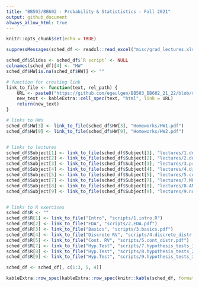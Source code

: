 ```yaml
---
title: "BB503/BB602 - Probability & Statististics - Fall 2021"
output: github_document
always_allow_html: true
---
```


```r
knitr::opts_chunk$set(echo = TRUE)
```

```r
suppressMessages(sched_df <- readxl::read_excel("misc/grad_lectures.xlsx"))

sched_df$Slides <- sched_df$`R script` <- NULL
colnames(sched_df)[4] <- "HW"
sched_df$HW[is.na(sched_df$HW)] <- ""

# function for creating link
link_to_file <- function(text, rel_path) {
    URL <- paste0("https://github.com/egeulgen/BB503_BB602_21_22/blob/main/", rel_path)
    new_text <- kableExtra::cell_spec(text, "html", link = URL)
    return(new_text)
}

# links to HWs
sched_df$HW[3] <- link_to_file(sched_df$HW[3], "Homeworks/HW1.pdf")
sched_df$HW[9] <- link_to_file(sched_df$HW[9], "Homeworks/HW2.pdf")


# links to lectures
sched_df$Subject[1] <- link_to_file(sched_df$Subject[1], "lectures/1.descriptive.pdf")
sched_df$Subject[2] <- link_to_file(sched_df$Subject[2], "lectures/2.descriptive.pdf")
sched_df$Subject[3] <- link_to_file(sched_df$Subject[3], "lectures/3.probability.pdf")
sched_df$Subject[4] <- link_to_file(sched_df$Subject[4], "lectures/4.discrete_distributions.pdf")
sched_df$Subject[5] <- link_to_file(sched_df$Subject[5], "lectures/5.continuous_distributions.pdf")
sched_df$Subject[7] <- link_to_file(sched_df$Subject[7], "lectures/7.MLE_LLN_CLT_hypothesis.pdf")
sched_df$Subject[8] <- link_to_file(sched_df$Subject[8], "lectures/8.ANOVA_chi_squared.pdf")
sched_df$Subject[9] <- link_to_file(sched_df$Subject[9], "lectures/9.nonparametric_multiple_testing.pdf")


# links to R exercises
sched_df$R <- ""
sched_df$R[1] <- link_to_file("Intro", "scripts/1.intro.R")
sched_df$R[2] <- link_to_file("EDA", "scripts/2.EDA.pdf")
sched_df$R[3] <- link_to_file("Basics", "scripts/3.basics.pdf")
sched_df$R[4] <- link_to_file("Discrete RV", "scripts/4.discrete_distr.pdf")
sched_df$R[5] <- link_to_file("Cont. RV", "scripts/5.cont_distr.pdf")
sched_df$R[7] <- link_to_file("Hyp.Test", "scripts/7.hypothesis_tests_1.pdf")
sched_df$R[8] <- link_to_file("Hyp.Test", "scripts/8.hypothesis_tests_2.pdf")
sched_df$R[9] <- link_to_file("Hyp.Test", "scripts/9.hypothesis_tests_3.pdf")

sched_df <- sched_df[, c(1:3, 5, 4)]

kableExtra::row_spec(kableExtra::row_spec(knitr::kable(sched_df, format = "html", escape = FALSE), which(grepl("Midterm", sched_df$Subject)), bold = TRUE, background = "#F4B41A"), nrow(sched_df), bold = TRUE, background = "#E2725A")

```